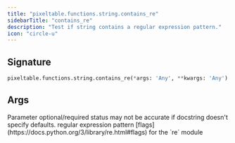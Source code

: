 ```yaml
---
title: "pixeltable.functions.string.contains_re"
sidebarTitle: "contains_re"
description: "Test if string contains a regular expression pattern."
icon: "circle-u"
---
```

## Signature

```python
pixeltable.functions.string.contains_re(*args: 'Any', **kwargs: 'Any') -> "'exprs.FunctionCall'"
```

## Args

<Note>
Parameter optional/required status may not be accurate if docstring doesn't specify defaults.
</Note>

<ParamField path="pattern" type="string" required>
  regular expression pattern


</ParamField>

<ParamField path="flags" type="string" required>
  [flags](https://docs.python.org/3/library/re.html#flags) for the `re` module


</ParamField>


